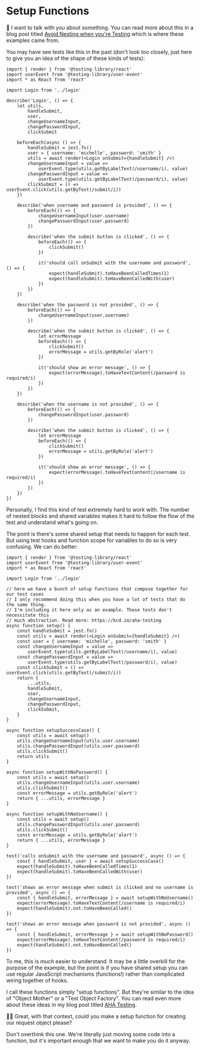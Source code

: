 # Setup Functions

🦉 I want to talk with you about something. You can read more about this in a
blog post titled
[Avoid Nesting when you're Testing](https://kentcdodds.com/blog/avoid-nesting-when-youre-testing)
which is where these examples came from.

You may have see tests like this in the past (don't look too closely, just
here to give you an idea of the shape of these kinds of tests):

```tsx
import { render } from '@testing-library/react'
import userEvent from '@testing-library/user-event'
import * as React from 'react'

import Login from '../login'

describe('Login', () => {
	let utils,
		handleSubmit,
		user,
		changeUsernameInput,
		changePasswordInput,
		clickSubmit

	beforeEach(async () => {
		handleSubmit = jest.fn()
		user = { username: 'michelle', password: 'smith' }
		utils = await render(<Login onSubmit={handleSubmit} />)
		changeUsernameInput = value =>
			userEvent.type(utils.getByLabelText(/username/i), value)
		changePasswordInput = value =>
			userEvent.type(utils.getByLabelText(/password/i), value)
		clickSubmit = () => userEvent.click(utils.getByText(/submit/i))
	})

	describe('when username and password is provided', () => {
		beforeEach(() => {
			changeUsernameInput(user.username)
			changePasswordInput(user.password)
		})

		describe('when the submit button is clicked', () => {
			beforeEach(() => {
				clickSubmit()
			})

			it('should call onSubmit with the username and password', () => {
				expect(handleSubmit).toHaveBeenCalledTimes(1)
				expect(handleSubmit).toHaveBeenCalledWith(user)
			})
		})
	})

	describe('when the password is not provided', () => {
		beforeEach(() => {
			changeUsernameInput(user.username)
		})

		describe('when the submit button is clicked', () => {
			let errorMessage
			beforeEach(() => {
				clickSubmit()
				errorMessage = utils.getByRole('alert')
			})

			it('should show an error message', () => {
				expect(errorMessage).toHaveTextContent(/password is required/i)
			})
		})
	})

	describe('when the username is not provided', () => {
		beforeEach(() => {
			changePasswordInput(user.password)
		})

		describe('when the submit button is clicked', () => {
			let errorMessage
			beforeEach(() => {
				clickSubmit()
				errorMessage = utils.getByRole('alert')
			})

			it('should show an error message', () => {
				expect(errorMessage).toHaveTextContent(/username is required/i)
			})
		})
	})
})
```

Personally, I find this kind of test extremely hard to work with. The number of
nested blocks and shared variables makes it hard to follow the flow of the test
and understand what's going on.

The point is there's some shared setup that needs to happen for each test. But
using test hooks and function scope for variables to do so is very confusing.
We can do better:

```tsx
import { render } from '@testing-library/react'
import userEvent from '@testing-library/user-event'
import * as React from 'react'

import Login from '../login'

// here we have a bunch of setup functions that compose together for our test cases
// I only recommend doing this when you have a lot of tests that do the same thing.
// I'm including it here only as an example. These tests don't necessitate this
// much abstraction. Read more: https://kcd.im/aha-testing
async function setup() {
	const handleSubmit = jest.fn()
	const utils = await render(<Login onSubmit={handleSubmit} />)
	const user = { username: 'michelle', password: 'smith' }
	const changeUsernameInput = value =>
		userEvent.type(utils.getByLabelText(/username/i), value)
	const changePasswordInput = value =>
		userEvent.type(utils.getByLabelText(/password/i), value)
	const clickSubmit = () => userEvent.click(utils.getByText(/submit/i))
	return {
		...utils,
		handleSubmit,
		user,
		changeUsernameInput,
		changePasswordInput,
		clickSubmit,
	}
}

async function setupSuccessCase() {
	const utils = await setup()
	utils.changeUsernameInput(utils.user.username)
	utils.changePasswordInput(utils.user.password)
	utils.clickSubmit()
	return utils
}

async function setupWithNoPassword() {
	const utils = await setup()
	utils.changeUsernameInput(utils.user.username)
	utils.clickSubmit()
	const errorMessage = utils.getByRole('alert')
	return { ...utils, errorMessage }
}

async function setupWithNoUsername() {
	const utils = await setup()
	utils.changePasswordInput(utils.user.password)
	utils.clickSubmit()
	const errorMessage = utils.getByRole('alert')
	return { ...utils, errorMessage }
}

test('calls onSubmit with the username and password', async () => {
	const { handleSubmit, user } = await setupSuccessCase()
	expect(handleSubmit).toHaveBeenCalledTimes(1)
	expect(handleSubmit).toHaveBeenCalledWith(user)
})

test('shows an error message when submit is clicked and no username is provided', async () => {
	const { handleSubmit, errorMessage } = await setupWithNoUsername()
	expect(errorMessage).toHaveTextContent(/username is required/i)
	expect(handleSubmit).not.toHaveBeenCalled()
})

test('shows an error message when password is not provided', async () => {
	const { handleSubmit, errorMessage } = await setupWithNoPassword()
	expect(errorMessage).toHaveTextContent(/password is required/i)
	expect(handleSubmit).not.toHaveBeenCalled()
})
```

To me, this is _much_ easier to understand. It may be a little overkill for the
purpose of the example, but the point is if you have shared setup you can use
regular JavaScript mechanisms (functions!) rather than complicated wiring
together of hooks.

I call these functions simply "setup functions". But they're similar to the idea
of "Object Mother" or a "Test Object Factory". You can read even more about
these ideas in my blog post titled
[AHA Testing](https://kentcdodds.com/blog/aha-testing).

👨‍💼 Great, with that context, could you make a setup function for creating our
request object please?

Don't overthink this one. We're literally just moving some code into a function,
but it's important enough that we want to make you do it anyway.
